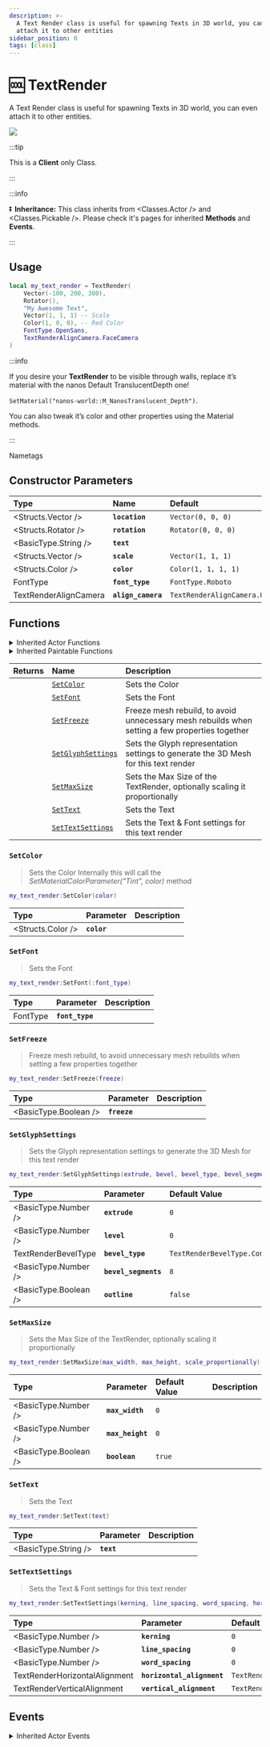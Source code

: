 ```yaml
---
description: >-
  A Text Render class is useful for spawning Texts in 3D world, you can even
  attach it to other entities
sidebar_position: 0
tags: [class]
---
```


# 🆒 TextRender

A Text Render class is useful for spawning Texts in 3D world, you can even attach it to other entities.


![](/img/docs/text-render.jpg)

:::tip

This is a **Client** only Class.

:::

:::info

⏬ **Inheritance:** This class inherits from <Classes.Actor /> and <Classes.Pickable />. Please check it's pages for inherited **Methods** and **Events**.

:::

## Usage

```lua
local my_text_render = TextRender(
    Vector(-100, 200, 300),
    Rotator(),
    "My Awesome Text",
    Vector(1, 1, 1) -- Scale
    Color(1, 0, 0), -- Red Color
    FontType.OpenSans,
    TextRenderAlignCamera.FaceCamera
)
```

:::info

If you desire your **TextRender** to be visible through walls, replace it’s material with the nanos Default TranslucentDepth one!

`SetMaterial("nanos-world::M_NanosTranslucent_Depth")`.

You can also tweak it’s color and other properties using the Material methods.

:::

<ReferenceLink href="getting-started/tutorials-and-examples/name-tags">Nametags</ReferenceLink>

## Constructor Parameters

| **Type** | **Name** | **Default** |
| :--- | :--- | :--- |
| <Structs.Vector /> | **`location`** | `Vector(0, 0, 0)` |
| <Structs.Rotator /> | **`rotation`** | `Rotator(0, 0, 0)` |
| <BasicType.String /> | **`text`** |  |
| <Structs.Vector /> | **`scale`** | `Vector(1, 1, 1)` |
| <Structs.Color /> | **`color`** | `Color(1, 1, 1, 1)` |
| <Enums>FontType</Enums> | **`font_type`** | `FontType.Roboto` |
| <Enums>TextRenderAlignCamera</Enums> | **`align_camera`** | `TextRenderAlignCamera.Unaligned` |

## Functions


<details><summary>Inherited Actor Functions</summary><BaseActorFunctions /></details>
<details><summary>Inherited Paintable Functions</summary><BasePaintableFunctions /></details>

| **Returns** | **Name** | **Description** |
| :--- | :--- | :--- |
|  | [`SetColor`](text-render#setcolor) | Sets the Color |
|  | [`SetFont`](text-render#setfont) | Sets the Font |
|  | [`SetFreeze`](text-render#setfreeze) | Freeze mesh rebuild, to avoid unnecessary mesh rebuilds when setting a few properties together |
|  | [`SetGlyphSettings`](text-render#setglyphsettings) | Sets the Glyph representation settings to generate the 3D Mesh for this text render |
|  | [`SetMaxSize`](text-render#setmaxsize) | Sets the Max Size of the TextRender, optionally scaling it proportionally |
|  | [`SetText`](text-render#settext) | Sets the Text |
|  | [`SetTextSettings`](text-render#settextsettings) | Sets the Text & Font settings for this text render |

### `SetColor`

> Sets the Color Internally this will call the _SetMaterialColorParameter\("Tint", color\)_ method

```lua
my_text_render:SetColor(color)
```

| Type | Parameter | Description |
| :--- | :--- | :--- |
| <Structs.Color /> | **`color`** |  |

### `SetFont`

> Sets the Font

```lua
my_text_render:SetFont(:font_type)
```

| Type | Parameter | Description |
| :--- | :--- | :--- |
| <Enums>FontType</Enums> | **`font_type`** |  |

### `SetFreeze`

> Freeze mesh rebuild, to avoid unnecessary mesh rebuilds when setting a few properties together

```lua
my_text_render:SetFreeze(freeze)
```

| Type | Parameter | Description |
| :--- | :--- | :--- |
| <BasicType.Boolean /> | **`freeze`** |  |

### `SetGlyphSettings`

> Sets the Glyph representation settings to generate the 3D Mesh for this text render

```lua
my_text_render:SetGlyphSettings(extrude, bevel, bevel_type, bevel_segments, outline)
```

| Type | Parameter | Default Value | Description |
| :--- | :--- | :--- | :--- |
| <BasicType.Number /> | **`extrude`** | `0` |  |
| <BasicType.Number /> | **`level`** | `0` |  |
| <Enums>TextRenderBevelType</Enums> | **`bevel_type`** | `TextRenderBevelType.Convex` |  |
| <BasicType.Number /> | **`bevel_segments`** | `8` |  |
| <BasicType.Boolean /> | **`outline`** | `false` |  |

### `SetMaxSize`

> Sets the Max Size of the TextRender, optionally scaling it proportionally

```lua
my_text_render:SetMaxSize(max_width, max_height, scale_proportionally)
```

| Type | Parameter | Default Value | Description |
| :--- | :--- | :--- | :--- |
| <BasicType.Number /> | **`max_width`** | `0` |  |
| <BasicType.Number /> | **`max_height`** | `0` |  |
| <BasicType.Boolean /> | **`boolean`** | `true` |  |

### `SetText`

> Sets the Text

```lua
my_text_render:SetText(text)
```

| Type | Parameter | Description |
| :--- | :--- | :--- |
| <BasicType.String /> | **`text`** |  |

### `SetTextSettings`

> Sets the Text & Font settings for this text render

```lua
my_text_render:SetTextSettings(kerning, line_spacing, word_spacing, horizontal_alignment, vertical_alignment)
```

| Type | Parameter | Default Value | Description |
| :--- | :--- | :--- | :--- |
| <BasicType.Number /> | **`kerning`** | `0` |  |
| <BasicType.Number /> | **`line_spacing`** | `0` |  |
| <BasicType.Number /> | **`word_spacing`** | `0` |  |
| <Enums>TextRenderHorizontalAlignment</Enums> | **`horizontal_alignment`** | `TextRenderHorizontalAlignment.Center` |  |
| <Enums>TextRenderVerticalAlignment</Enums> | **`vertical_alignment`** | `TextRenderVerticalAlignment.Center` |  |

## Events


<details><summary>Inherited Actor Events</summary><BaseActorEvents /></details>
